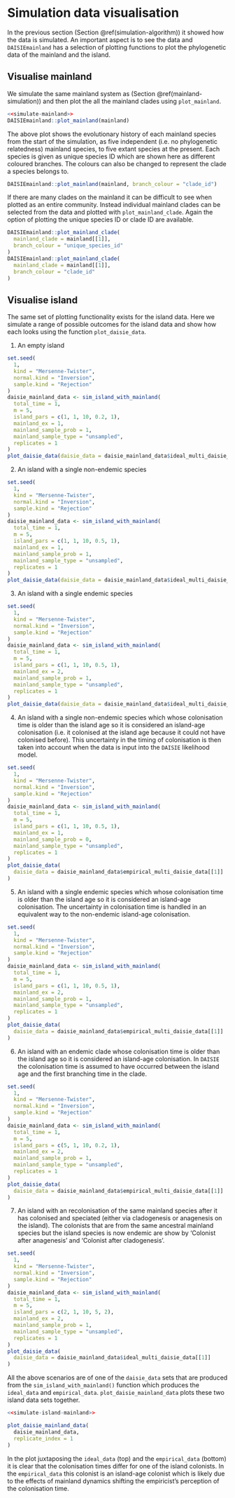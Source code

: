 # Simulation data visualisation {#simulation-data-visualisation}

In the previous section (Section \@ref(simulation-algorithm)) it showed how the data is simulated. An important aspect is to see the data and `DAISIEmainland`
has a selection of plotting functions to plot the phylogenetic data of the 
mainland and the island. 

## Visualise mainland {#visualise-mainland}

We simulate the same mainland system as (Section \@ref(mainland-simulation)) and then plot the all the mainland clades using `plot_mainland`.

```r
<<simulate-mainland>>
DAISIEmainland::plot_mainland(mainland)
```

The above plot shows the evolutionary history of each mainland species from the
start of the simulation, as five independent (i.e. no phylogenetic relatedness)
mainland species, to five extant species at the present. Each species is given
as unique species ID which are shown here as different coloured branches. The
colours can also be changed to represent the clade a species belongs to.

```r
DAISIEmainland::plot_mainland(mainland, branch_colour = "clade_id")
``` 

If there are many clades on the mainland it can be difficult to see when plotted
as an entire community. Instead individual mainland clades can be selected from
the data and plotted with `plot_mainland_clade`. Again the option of plotting 
the unique species ID or clade ID are available.

```r
DAISIEmainland::plot_mainland_clade(
  mainland_clade = mainland[[1]], 
  branch_colour = "unique_species_id"
)
DAISIEmainland::plot_mainland_clade(
  mainland_clade = mainland[[1]], 
  branch_colour = "clade_id"
)
```

## Visualise island {#visualise-island}

The same set of plotting functionality exists for the island data. Here we 
simulate a range of possible outcomes for the island data and show how each
looks using the function `plot_daisie_data`.

1. An empty island

```r
set.seed(
  1,
  kind = "Mersenne-Twister",
  normal.kind = "Inversion",
  sample.kind = "Rejection"
)
daisie_mainland_data <- sim_island_with_mainland(
  total_time = 1,
  m = 5,
  island_pars = c(1, 1, 10, 0.2, 1), 
  mainland_ex = 1,
  mainland_sample_prob = 1,
  mainland_sample_type = "unsampled",
  replicates = 1 
)
plot_daisie_data(daisie_data = daisie_mainland_data$ideal_multi_daisie_data[[1]])
```

2. An island with a single non-endemic species

```r
set.seed(
  1,
  kind = "Mersenne-Twister",
  normal.kind = "Inversion",
  sample.kind = "Rejection"
)
daisie_mainland_data <- sim_island_with_mainland(
  total_time = 1,
  m = 5,
  island_pars = c(1, 1, 10, 0.5, 1), 
  mainland_ex = 1,
  mainland_sample_prob = 1,
  mainland_sample_type = "unsampled",
  replicates = 1 
)
plot_daisie_data(daisie_data = daisie_mainland_data$ideal_multi_daisie_data[[1]])
```

3. An island with a single endemic species

```r
set.seed(
  1,
  kind = "Mersenne-Twister",
  normal.kind = "Inversion",
  sample.kind = "Rejection"
)
daisie_mainland_data <- sim_island_with_mainland(
  total_time = 1,
  m = 5,
  island_pars = c(1, 1, 10, 0.5, 1), 
  mainland_ex = 2,
  mainland_sample_prob = 1,
  mainland_sample_type = "unsampled",
  replicates = 1 
)
plot_daisie_data(daisie_data = daisie_mainland_data$ideal_multi_daisie_data[[1]])
```

4. An island with a single non-endemic species which whose colonisation time
is older than the island age so it is considered an island-age colonisation
(i.e. it colonised at the island age because it could not have colonised 
before). This uncertainty in the timing of colonisation is then taken into
account when the data is input into the `DAISIE` likelihood model. 

```r
set.seed(
  1,
  kind = "Mersenne-Twister",
  normal.kind = "Inversion",
  sample.kind = "Rejection"
)
daisie_mainland_data <- sim_island_with_mainland(
  total_time = 1,
  m = 5,
  island_pars = c(1, 1, 10, 0.5, 1), 
  mainland_ex = 1,
  mainland_sample_prob = 0,
  mainland_sample_type = "unsampled",
  replicates = 1 
)
plot_daisie_data(
  daisie_data = daisie_mainland_data$empirical_multi_daisie_data[[1]]
)
```

5. An island with a single endemic species which whose colonisation time
is older than the island age so it is considered an island-age colonisation.
The uncertainty in colonisation time is handled in an equivalent way to the 
non-endemic island-age colonisation.

```r
set.seed(
  1,
  kind = "Mersenne-Twister",
  normal.kind = "Inversion",
  sample.kind = "Rejection"
)
daisie_mainland_data <- sim_island_with_mainland(
  total_time = 1,
  m = 5,
  island_pars = c(1, 1, 10, 0.5, 1), 
  mainland_ex = 2,
  mainland_sample_prob = 1,
  mainland_sample_type = "unsampled",
  replicates = 1 
)
plot_daisie_data(
  daisie_data = daisie_mainland_data$empirical_multi_daisie_data[[1]]
)
```

6. An island with an endemic clade whose colonisation time
is older than the island age so it is considered an island-age colonisation.
In `DAISIE` the colonisation time is assumed to have occurred between the
island age and the first branching time in the clade.

```r
set.seed(
  1,
  kind = "Mersenne-Twister",
  normal.kind = "Inversion",
  sample.kind = "Rejection"
)
daisie_mainland_data <- sim_island_with_mainland(
  total_time = 1,
  m = 5,
  island_pars = c(5, 1, 10, 0.2, 1), 
  mainland_ex = 2,
  mainland_sample_prob = 1,
  mainland_sample_type = "unsampled",
  replicates = 1 
)
plot_daisie_data(
  daisie_data = daisie_mainland_data$empirical_multi_daisie_data[[1]]
)
```

7. An island with an recolonisation of the same mainland species after it has 
colonised and speciated (either via cladogenesis or anagenesis on the island).
The colonists that are from the same ancestral mainland species but the island
species is now endemic are show by 'Colonist after anagenesis' and 'Colonist
after cladogenesis'.

```r

set.seed(
  1,
  kind = "Mersenne-Twister",
  normal.kind = "Inversion",
  sample.kind = "Rejection"
)
daisie_mainland_data <- sim_island_with_mainland(
  total_time = 1,
  m = 5,
  island_pars = c(2, 1, 10, 5, 2), 
  mainland_ex = 2,
  mainland_sample_prob = 1,
  mainland_sample_type = "unsampled",
  replicates = 1 
)
plot_daisie_data(
  daisie_data = daisie_mainland_data$ideal_multi_daisie_data[[1]]
)
```

All the above scenarios are of one of the `daisie_data` sets that are produced
from the `sim_island_with_mainland()` function which produces the `ideal_data`
and `empirical_data`. `plot_daisie_mainland_data` plots these two island data 
sets together.

```r
<<simulate-island-mainland>>

plot_daisie_mainland_data(
  daisie_mainland_data,
  replicate_index = 1
)
```

In the plot juxtaposing the `ideal_data` (top) and the `empirical_data` (bottom)
it is clear that the colonisation times differ for one of the island colonists.
In the `empirical_data` this colonist is an island-age colonist which is likely
due to the effects of mainland dynamics shifting the empiricist's perception of
the colonisation time.
